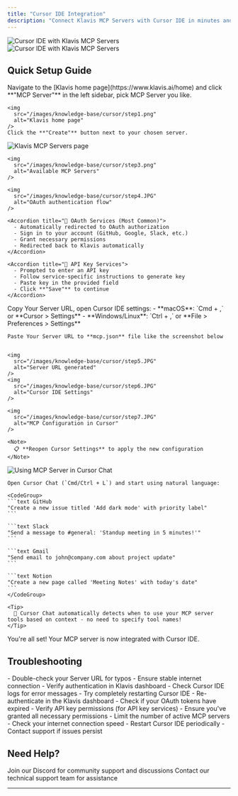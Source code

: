 ```yaml
---
title: "Cursor IDE Integration"
description: "Connect Klavis MCP Servers with Cursor IDE in minutes and supercharge your AI coding experience"
---
```

<img
  className="block dark:hidden"
  src="/images/knowledge-base/cursor/Cursor.png"
  alt="Cursor IDE with Klavis MCP Servers"
/>
<img
  className="hidden dark:block"
  src="/images/knowledge-base/cursor/Cursor.png"
  alt="Cursor IDE with Klavis MCP Servers"
/>

## Quick Setup Guide

<Steps>
  <Step title="Access Klavis MCP Servers">
    Navigate to the [Klavis home page](https://www.klavis.ai/home) and click **"MCP Server"** in the left sidebar, pick MCP Server you like.
    
    <img
      src="/images/knowledge-base/cursor/step1.png"
      alt="Klavis home page"
    />    
    Click the **"Create"** button next to your chosen server.
  </Step>

  <Step title="Complete Authentication">
    <img
      src="/images/knowledge-base/cursor/step2.png"
      alt="Klavis MCP Servers page"
    />
    
    <img
      src="/images/knowledge-base/cursor/step3.png"
      alt="Available MCP Servers"
    />
    
    <img
      src="/images/knowledge-base/cursor/step4.JPG"
      alt="OAuth authentication flow"
    />
    
    <Accordion title="🔐 OAuth Services (Most Common)">
      - Automatically redirected to OAuth authorization
      - Sign in to your account (GitHub, Google, Slack, etc.)
      - Grant necessary permissions
      - Redirected back to Klavis automatically
    </Accordion>
    
    <Accordion title="🔑 API Key Services">
      - Prompted to enter an API key
      - Follow service-specific instructions to generate key
      - Paste key in the provided field
      - Click **"Save"** to continue
    </Accordion>
  </Step>



  <Step title="Configure Cursor IDE">
    Copy Your Server URL, open Cursor IDE settings:
    - **macOS**: `Cmd + ,` or **Cursor > Settings**
    - **Windows/Linux**: `Ctrl + ,` or **File > Preferences > Settings**
    
    Paste Your Server URL to **mcp.json** file like the screenshot below


    <img
      src="/images/knowledge-base/cursor/step5.JPG"
      alt="Server URL generated"
    />
    <img
      src="/images/knowledge-base/cursor/step6.JPG"
      alt="Cursor IDE Settings"
    />

  </Step>

  <Step title="Verify Tools Loading">
     
    <img
      src="/images/knowledge-base/cursor/step7.JPG"
      alt="MCP Configuration in Cursor"
    />
    
    <Note>
      📋 **Reopen Cursor Settings** to apply the new configuration
    </Note>
    
  </Step>

  <Step title="Start Using in Cursor Chat">
    <img
      src="/images/knowledge-base/cursor/step8.JPG"
      alt="Using MCP Server in Cursor Chat"
    />
    
    Open Cursor Chat (`Cmd/Ctrl + L`) and start using natural language:
    
    <CodeGroup>
    ```text GitHub
    "Create a new issue titled 'Add dark mode' with priority label"
    ```
    
    ```text Slack
    "Send a message to #general: 'Standup meeting in 5 minutes!'"
    ```
    
    ```text Gmail
    "Send email to john@company.com about project update"
    ```
    
    ```text Notion
    "Create a new page called 'Meeting Notes' with today's date"
    ```
    </CodeGroup>
    
    <Tip>
      🎯 Cursor Chat automatically detects when to use your MCP server tools based on context - no need to specify tool names!
    </Tip>
  </Step>

  <Step title="Happy Building! 🎉">
    You're all set! Your MCP server is now integrated with Cursor IDE.
  </Step>
</Steps>

## Troubleshooting

<AccordionGroup>
  <Accordion title="🔧 Tools Not Appearing">
    - Double-check your Server URL for typos
    - Ensure stable internet connection
    - Verify authentication in Klavis dashboard
    - Check Cursor IDE logs for error messages
    - Try completely restarting Cursor IDE
  </Accordion>
  
  <Accordion title="🔐 Authentication Issues">
    - Re-authenticate in the Klavis dashboard
    - Check if your OAuth tokens have expired
    - Verify API key permissions (for API key services)
    - Ensure you've granted all necessary permissions
  </Accordion>
  
  <Accordion title="⚡ Performance Issues">
    - Limit the number of active MCP servers
    - Check your internet connection speed
    - Restart Cursor IDE periodically
    - Contact support if issues persist
  </Accordion>
</AccordionGroup>

## Need Help?

<CardGroup cols={2}>
  <Card title="Community" icon="discord">
    Join our Discord for community support and discussions
  </Card>
  <Card title="Support" icon="headphones">
    Contact our technical support team for assistance
  </Card>
</CardGroup>

---